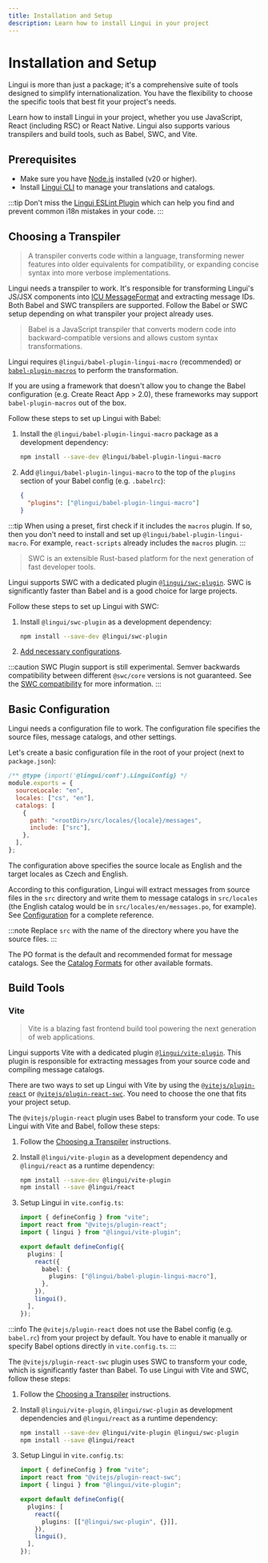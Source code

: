 ```yaml
---
title: Installation and Setup
description: Learn how to install Lingui in your project
---
```



# Installation and Setup

Lingui is more than just a package; it's a comprehensive suite of tools designed to simplify internationalization. You have the flexibility to choose the specific tools that best fit your project's needs.

Learn how to install Lingui in your project, whether you use JavaScript, React (including RSC) or React Native. Lingui also supports various transpilers and build tools, such as Babel, SWC, and Vite.

## Prerequisites

- Make sure you have [Node.js](https://nodejs.org/) installed (v20 or higher).
- Install [Lingui CLI](/docs/ref/cli.md) to manage your translations and catalogs.

:::tip
Don't miss the [Lingui ESLint Plugin](/docs/ref/eslint-plugin.md) which can help you find and prevent common i18n mistakes in your code.
:::

## Choosing a Transpiler

> A transpiler converts code within a language, transforming newer features into older equivalents for compatibility, or expanding concise syntax into more verbose implementations.

Lingui needs a transpiler to work. It's responsible for transforming Lingui's JS/JSX components into [ICU MessageFormat](/docs/guides/message-format.md) and extracting message IDs. Both Babel and SWC transpilers are supported. Follow the Babel or SWC setup depending on what transpiler your project already uses.

<Tabs groupId="transpiler" queryString>
<TabItem value="babel" label="Babel" default>

> Babel is a JavaScript transpiler that converts modern code into backward-compatible versions and allows custom syntax transformations.

Lingui requires `@lingui/babel-plugin-lingui-macro` (recommended) or [`babel-plugin-macros`](https://github.com/kentcdodds/babel-plugin-macros) to perform the transformation.

If you are using a framework that doesn't allow you to change the Babel configuration (e.g. Create React App > 2.0), these frameworks may support `babel-plugin-macros` out of the box.

Follow these steps to set up Lingui with Babel:

1.  Install the `@lingui/babel-plugin-lingui-macro` package as a development dependency:

    ```bash npm2yarn
    npm install --save-dev @lingui/babel-plugin-lingui-macro
    ```

2.  Add `@lingui/babel-plugin-lingui-macro` to the top of the `plugins` section of your Babel config (e.g. `.babelrc`):

    ```json
    {
      "plugins": ["@lingui/babel-plugin-lingui-macro"]
    }
    ```

:::tip
When using a preset, first check if it includes the `macros` plugin. If so, then you don't need to install and set up `@lingui/babel-plugin-lingui-macro`. For example, `react-scripts` already includes the `macros` plugin.
:::

</TabItem>
<TabItem value="swc" label="SWC">

> SWC is an extensible Rust-based platform for the next generation of fast developer tools.

Lingui supports SWC with a dedicated plugin [`@lingui/swc-plugin`](/docs/ref/swc-plugin.md). SWC is significantly faster than Babel and is a good choice for large projects.

Follow these steps to set up Lingui with SWC:

1.  Install `@lingui/swc-plugin` as a development dependency:

    ```bash npm2yarn
    npm install --save-dev @lingui/swc-plugin
    ```

2.  [Add necessary configurations](/docs/ref/swc-plugin.md#usage).

:::caution
SWC Plugin support is still experimental. Semver backwards compatibility between different `@swc/core` versions is not guaranteed. See the [SWC compatibility](/docs/ref/swc-plugin.md#swc-compatibility) for more information.
:::

</TabItem>
</Tabs>

## Basic Configuration

Lingui needs a configuration file to work. The configuration file specifies the source files, message catalogs, and other settings.

Let's create a basic configuration file in the root of your project (next to `package.json`):

```js title="lingui.config.js"
/** @type {import('@lingui/conf').LinguiConfig} */
module.exports = {
  sourceLocale: "en",
  locales: ["cs", "en"],
  catalogs: [
    {
      path: "<rootDir>/src/locales/{locale}/messages",
      include: ["src"],
    },
  ],
};
```

The configuration above specifies the source locale as English and the target locales as Czech and English.

According to this configuration, Lingui will extract messages from source files in the `src` directory and write them to message catalogs in `src/locales` (the English catalog would be in `src/locales/en/messages.po`, for example). See [Configuration](/docs/ref/conf.md) for a complete reference.

:::note
Replace `src` with the name of the directory where you have the source files.
:::

The PO format is the default and recommended format for message catalogs. See the [Catalog Formats](/docs/ref/catalog-formats.md) for other available formats.

## Build Tools

### Vite

> Vite is a blazing fast frontend build tool powering the next generation of web applications.

Lingui supports Vite with a dedicated plugin [`@lingui/vite-plugin`](/docs/ref/vite-plugin.md). This plugin is responsible for extracting messages from your source code and compiling message catalogs.

There are two ways to set up Lingui with Vite by using the [`@vitejs/plugin-react`](https://www.npmjs.com/package/@vitejs/plugin-react) or [`@vitejs/plugin-react-swc`](https://www.npmjs.com/package/@vitejs/plugin-react-swc). You need to choose the one that fits your project setup.

<Tabs groupId="transpiler" queryString>
<TabItem value="babel" label="Babel (plugin-react)" default>

The `@vitejs/plugin-react` plugin uses Babel to transform your code. To use Lingui with Vite and Babel, follow these steps:

1.  Follow the [Choosing a Transpiler](#choosing-a-transpiler) instructions.

2.  Install `@lingui/vite-plugin` as a development dependency and `@lingui/react` as a runtime dependency:

    ```bash npm2yarn
    npm install --save-dev @lingui/vite-plugin
    npm install --save @lingui/react
    ```

3.  Setup Lingui in `vite.config.ts`:

    ```ts title="vite.config.ts"
    import { defineConfig } from "vite";
    import react from "@vitejs/plugin-react";
    import { lingui } from "@lingui/vite-plugin";

    export default defineConfig({
      plugins: [
        react({
          babel: {
            plugins: ["@lingui/babel-plugin-lingui-macro"],
          },
        }),
        lingui(),
      ],
    });
    ```

:::info
The `@vitejs/plugin-react` does not use the Babel config (e.g. `babel.rc`) from your project by default. You have to enable it manually or specify Babel options directly in `vite.config.ts`.
:::

</TabItem>
<TabItem value="swc" label="SWC (plugin-react-swc)">

The `@vitejs/plugin-react-swc` plugin uses SWC to transform your code, which is significantly faster than Babel. To use Lingui with Vite and SWC, follow these steps:

1.  Follow the [Choosing a Transpiler](#choosing-a-transpiler) instructions.

2.  Install `@lingui/vite-plugin`, `@lingui/swc-plugin` as development dependencies and `@lingui/react` as a runtime dependency:

    ```bash npm2yarn
    npm install --save-dev @lingui/vite-plugin @lingui/swc-plugin
    npm install --save @lingui/react
    ```

3.  Setup Lingui in `vite.config.ts`:

    ```ts title="vite.config.ts"
    import { defineConfig } from "vite";
    import react from "@vitejs/plugin-react-swc";
    import { lingui } from "@lingui/vite-plugin";

    export default defineConfig({
      plugins: [
        react({
          plugins: [["@lingui/swc-plugin", {}]],
        }),
        lingui(),
      ],
    });
    ```

</TabItem>
</Tabs>
